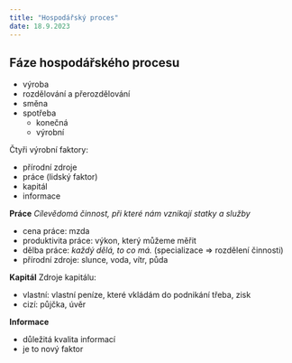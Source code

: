 ```yaml
---
title: "Hospodářský proces"
date: 18.9.2023
---
```


## Fáze hospodářského procesu
- výroba
- rozdělování a přerozdělování
- směna
- spotřeba
    - konečná
    - výrobní

Čtyři výrobní faktory: 
- přírodní zdroje
- práce (lidský faktor)
- kapitál
- informace

**Práce**
*Cílevědomá činnost, při které nám vznikají statky a služby*
- cena práce: mzda
- produktivita práce: výkon, který můžeme měřit
- dělba práce: *každý dělá, to co má.* (specializace => rozdělení činnosti)
- přírodní zdroje: slunce, voda, vítr, půda

**Kapitál**
Zdroje kapitálu:
- vlastní: vlastní peníze, které vkládám do podnikání třeba, zisk
- cizí: půjčka, úvěr

**Informace**
- důležitá kvalita informací
- je to nový faktor 